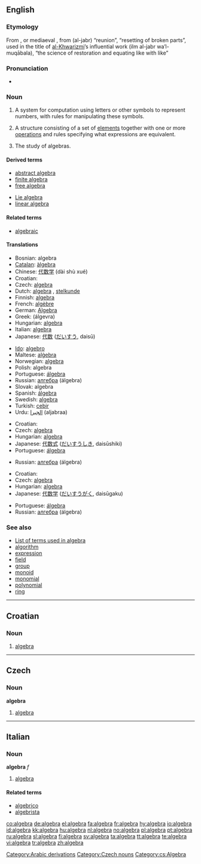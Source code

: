 {{see|Algebra|álgebra|àlgebra}}
==English==

===Etymology===
From {{It.}}, {{Sp.}} or mediaeval {{L.}}, from {{Arab.}} {{ARchar|[[جبر|الجبر]]}} (al-jabr) “reunion”, “resetting of broken parts”, used in the title of [[w:Al-Khwarizmi|al-Khwarizmi]]’s influential work {{ARchar|علم الجبر والمقابلة}} (ilm al-jabr wa’l-muqābala), “the science of restoration and equating like with like”

===Pronunciation===
*{{audio|en-us-algebra.ogg|Audio (US)}}

===Noun===
{{wikipedia}}
{{en-noun|s|-}}

# {{math}} {{uncountable}} A system for computation using letters or other symbols to represent numbers, with rules for manipulating these symbols.
# {{algebra}} A structure consisting of a set of [[element]]s together with one or more [[operations]] and rules specifying what expressions are equivalent.
# {{algebra}} {{uncountable}} The study of algebras.

====Derived terms====
{{top}}
*[[abstract algebra]]
*[[finite algebra]]
*[[free algebra]]
{{mid}}
*[[Lie algebra]]
*[[linear algebra]]
{{bottom}}

====Related terms====
*[[algebraic]]

====Translations====
{{trans-top|system for computation using letters or other symbols}}
*Bosnian: algebra {{f}}
*[[Catalan]]: [[àlgebra]] {{f}}
*Chinese: [[代数学]] (dài shù xué)
*Croatian: {{t|hr|algebra|f}}
*Czech: [[#Czech|algebra]] {{f}}
*Dutch: [[algebra#Dutch|algebra]] {{m}}, [[stelkunde]] {{f}}
*Finnish: [[#Finnish|algebra]]
*French: [[algèbre]] {{f}}
*German: [[Algebra]] {{f}}
*Greek: {{t|el|άλγεβρα|f|}} (álgevra)
*Hungarian: [[#Hungarian|algebra]]
*Italian: [[#Italian|algebra]] {{f}}
*Japanese: [[代数]] ([[だいすう]], daisū)
{{trans-mid}}
*[[Ido]]: [[algebro]]
*Maltese: [[alġebra]]
*Norwegian: [[#Norwegian|algebra]]
*Polish: algebra {{f}}
*Portuguese: [[álgebra]] {{f}}
*Russian: [[алгебра]] (álgebra) {{f}}
*Slovak: algebra {{f}}
*Spanish: [[álgebra]] {{f}}
*Swedish: [[#Swedish|algebra]] {{c}}
*Turkish: [[cebir]]
*Urdu: [[الجبرا]] (aljabraa) {{m}}
{{trans-bottom}}

{{trans-top|structure}}
*Croatian: {{t|hr|algebra|f}}
*Czech: [[#Czech|algebra]] {{f}}
*Hungarian: [[#Hungarian|algebra]]
*Japanese: [[代数式]] ([[だいすうしき]], daisūshiki)
*Portuguese: [[álgebra]] {{f}}
{{trans-mid}}
*Russian: [[алгебра]] (álgebra) {{f}}
{{trans-bottom}}

{{trans-top|study}}
*Croatian: {{t|hr|algebra|f}}
*Czech: [[#Czech|algebra]] {{f}}
*Hungarian: [[#Hungarian|algebra]]
*Japanese: [[代数学]] ([[だいすうがく]], daisūgaku)
{{trans-mid}}
*Portuguese: [[álgebra]] {{f}}
*Russian: [[алгебра]] (álgebra) {{f}}
{{trans-bottom}}

===See also===
*[[:Category:Algebra|List of terms used in algebra]]
*[[algorithm]]
*[[expression]]
*[[field]]
*[[group]]
*[[monoid]]
*[[monomial]]
*[[polynomial]]
*[[ring]]

[[Category:Arabic derivations]]

----

==Croatian==

===Noun===
{{hr-noun|f}}

# [[#English|algebra]]

----

==Czech==

===Noun===
'''algebra''' {{f}}

# [[#English|algebra]]

[[Category:Czech nouns]]
[[Category:cs:Algebra]]

----

==Italian==

===Noun===
'''algebra''' ''f''

# [[#English|algebra]]

====Related terms====
*[[algebrico]]
*[[algebrista]]

[[co:algebra]]
[[de:algebra]]
[[el:algebra]]
[[fa:algebra]]
[[fr:algebra]]
[[hy:algebra]]
[[io:algebra]]
[[id:algebra]]
[[kk:algebra]]
[[hu:algebra]]
[[nl:algebra]]
[[no:algebra]]
[[pl:algebra]]
[[pt:algebra]]
[[ru:algebra]]
[[sl:algebra]]
[[fi:algebra]]
[[sv:algebra]]
[[ta:algebra]]
[[tt:algebra]]
[[te:algebra]]
[[vi:algebra]]
[[tr:algebra]]
[[zh:algebra]]